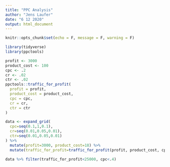 ```yaml
---
title: "PPC Analysis"
author: "Jens Laufer"
date: "6 12 2020"
output: html_document
---
```


```r
knitr::opts_chunk$set(echo = F, message = F, warning = F)
```

```r
library(tidyverse)
library(ppctools)
```



```r
profit <- 3000
product_cost <- 100
cpc <- .2
cr <- .02
ctr <- .02
ppctools::traffic_for_profit(
  profit = profit,
  product_cost = product_cost,
  cpc = cpc,
  cr = cr,
  ctr = ctr
)
```

```r
data <- expand_grid(
  cpc=seq(0.1,1,0.1),
  cr=seq(0.01,0.05,0.01),
  ctr=seq(0.01,0.05,0.01)
) %>% 
  mutate(profit=3000, product_cost=18) %>% 
  mutate(traffic_for_profit=traffic_for_profit(profit, product_cost, cpc, cr, ctr))
```

```r
data %>% filter(traffic_for_profit<25000, cpc<.4)
```


